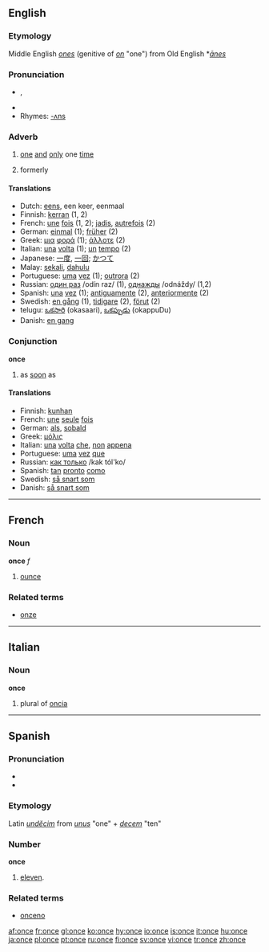 {{see|önce}}
==English==

{{rank|God|three|put|166|once|new|years|always}}

===Etymology===
Middle English ''[[ones]]'' (genitive of ''[[on]]'' "one") from Old English *''[[ānes]]''

===Pronunciation===
* {{IPA|/wʌns/}}, {{SAMPA|/wVns/}}
*{{audio|en-us-once.ogg|Audio (US)}}
*Rhymes: [[Rhymes:English:-ʌns|-ʌns]]

===Adverb===
{{en-adv|-}}

# {{time}} [[one]] [[and]] [[only]] one [[time]]
# formerly

====Translations====
{{rfc-trans}}
*Dutch: [[eens]], een keer, eenmaal
*Finnish: [[kerran]] (1, 2)
*French: [[une]] [[fois]] (1, 2); [[jadis]], [[autrefois]] (2)
*German: [[einmal]] (1); [[früher]] (2)
*Greek: [[μια]] [[φορά]] (1); [[άλλοτε]] (2)
*Italian: [[una]] [[volta]] (1); [[un]] [[tempo]] (2)
*Japanese: [[一度]], [[一回]]; [[かつて]]
*Malay: [[sekali]], [[dahulu]]
*Portuguese: [[uma]] [[vez]] (1); [[outrora]] (2)
*Russian: [[один раз]] /odín raz/ (1), [[однажды]] /odnáždy/ (1,2)
*Spanish: [[una]] [[vez]] (1); [[antiguamente]] (2), [[anteriormente]] (2)
*Swedish: [[en gång]] (1), [[tidigare]] (2), [[förut]] (2)
*telugu: [[ఒకసారి]] (okasaari), [[ఒకప్పుడు]] (okappuDu)
*Danish: [[en gang]]

===Conjunction===
'''once'''

#as [[soon]] as

====Translations====

*Finnish: [[kunhan]]
*French: [[une]] [[seule]] [[fois]]
*German: [[als]], [[sobald]]
*Greek: [[μόλις]]
*Italian: [[una]] [[volta]] [[che]], [[non]] [[appena]]
*Portuguese: [[uma]] [[vez]] [[que]]
*Russian: [[как только]] /kak tól'ko/
*Spanish: [[tan]] [[pronto]] [[como]]
*Swedish: [[så snart som]]
*Danish: [[så snart som]]
----

==French==
===Noun===
'''once''' ''f''

# [[ounce]]

===Related terms===
*[[onze]]

----

==Italian==
===Noun===
'''once'''

# plural of [[oncia]]

----

==Spanish==
===Pronunciation===
*{{IPA|/ˈɔn.se/}}
*{{SAMPA|/"On.se/}}
===Etymology===
Latin ''[[undecim|undĕcim]]'' from ''[[unus]]'' "one" + ''[[decem]]'' "ten"

===Number===
'''once'''
# [[eleven]].

===Related terms===
*[[onceno]]

[[af:once]]
[[fr:once]]
[[gl:once]]
[[ko:once]]
[[hy:once]]
[[io:once]]
[[is:once]]
[[it:once]]
[[hu:once]]
[[ja:once]]
[[pl:once]]
[[pt:once]]
[[ru:once]]
[[fi:once]]
[[sv:once]]
[[vi:once]]
[[tr:once]]
[[zh:once]]